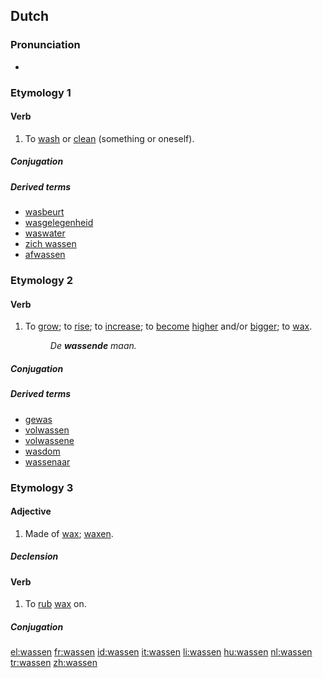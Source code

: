 ==Dutch==

===Pronunciation===
* {{audio|Nl-wassen.ogg|audio}}

===Etymology 1===

====Verb====
{{nl-verb-mixed}}

# {{transitive|lang=nl}} To [[wash]] or [[clean]] (something or oneself).

=====Conjugation=====
{{nl-verb-table|was|wast|waste|wasten|gewassen}}

=====Derived terms=====
{{top3}}
* [[wasbeurt]]
* [[wasgelegenheid]]
* [[waswater]] {{n}}
* [[zich wassen]]
* [[afwassen]]
{{bottom}}

===Etymology 2===

====Verb====
{{nl-verb-strong|7}}

# {{intransitive|lang=nl}} To [[grow]]; to [[rise]]; to [[increase]]; to [[become]] [[high]]er and/or [[big]]ger; to [[wax]].
#: ''De '''wassende''' maan.''

=====Conjugation=====
{{nl-verb-table|was|wast|wies|wiesen|gewassen}}

=====Derived terms=====
* [[gewas]] {{n}}
* [[volwassen]]
* [[volwassene]] {{m|f}}
* [[wasdom]]
* [[wassenaar]] {{m}}

===Etymology 3===

====Adjective====
{{nl-adj||-}}

# Made of [[wax]]; [[waxen]].

=====Declension=====
{{nl-decl-adj-nc|-|-|pred=-}}

====Verb====
{{nl-verb-weak}}

# {{transitive}} To [[rub]] [[wax]] on.

=====Conjugation=====
{{nl-verb-table|was|wast|waste|wasten|gewast}}

[[el:wassen]]
[[fr:wassen]]
[[id:wassen]]
[[it:wassen]]
[[li:wassen]]
[[hu:wassen]]
[[nl:wassen]]
[[tr:wassen]]
[[zh:wassen]]